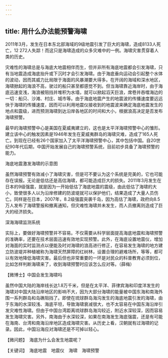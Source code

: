 ```yaml
---
---
---
```

title: 用什么办法能预警海啸
---




2011年3月，发生在日本东北部海域的9级地震引发了巨大的海啸，造成8133人死亡，12 272人失踪！而这只是海啸造成的众多灾难中的一例。海啸灾害贯穿着人类的历史。

灾难性的海啸总是与海底大地震相伴而生，但并非所有海底地震都会引发海啸，只有当地震造成海底抬升或下沉时才会引发海啸。由于海底垂向运动会引起整个水体的波动，因而其威力比局限于海面的风暴潮要大得多。在开阔的海域和深水地区，海啸掀起的海浪不高，驶过的船只甚至都感觉不到。但当海啸靠近海岸时，由于海底迅速变浅，海浪被阻挡并堆积为水墙，就可以掀起滔天巨浪，席卷并吞噬海边的一切：船只、沙滩、村庄、城市等。由于海底地震产生的地震波的传播速度要远远快于海啸的传播速度，因而可以利用地震仪接收到的地震波来确定海底地震发生的地点和震级，进而预测海啸到达沿岸各地区的时间和大小，根据浪高决定是否发布海啸预警。

最早的海啸预警中心是美国在夏威夷建立的，这也是太平洋海啸预警中心的雏形。建立该中心的触发因素是1946年发生在夏威夷群岛的海啸灾难，造成了165人死亡。到现在已经有26个国家加入了太平洋海啸预警中心，其中包括中国。自20世纪90年代后期，中国开始发展自己的海啸预警系统，目前初步具备了海啸预警的能力。

海底地震激发海啸的示意图



虽然海啸预警有效减小了海啸灾害，但是可不要认为这个系统是完美的，它也可能存在误报。无论是低估还是高估海啸，都可能造成巨大的损失。2011年3月发生在日本的9级强震，就是因为一开始低估了海底地震的震级，由此低估了海啸的大小，致使很多人以为沿岸修建的防波堤就可以保护他们，结果造成了大量人员伤亡。同样是在日本，2007年，8.2级强震突袭千岛，因为高估了海啸，政府向8.5万人发布了海啸警报和撤离通知，但灾难性海啸并未发生，而人员撤离则造成了巨大的经济损失。

深海海啸监测系统



实际上，要做好海啸预警并不容易。不仅需要从科学层面提高海底地震和海啸预警的准确率，还要在技术层面迅速有效地实现预警。此外，在海底设置地震仪，增加对海面的实时监测点以便能及时对海啸的浪高进行修正，在容易发生海啸的地方建立防波堤并种植被称为海啸天然屏障的红树林，设置合理的避难场所，等等，都可以有效地降低海啸灾害。最后但也非常重要的一环是对民众的科普教育必须到位，比如怎样判断海啸来了，收到海啸预警时应该怎么应对等。（薛梅）





【微博士】中国会发生海啸吗

虽然中国大陆的海岸线长达1.8万千米，但是在太平洋、菲律宾海和印度洋发生的海啸对中国大陆沿岸地区的影响不大，因为大部分海啸的能量被中国东海和南海外围一系列群岛和岛礁阻挡了。即使在琉球群岛海沟发生的海底地震引发的海啸，由于东海的水深较浅、海底平坦，导致海啸衰减很大，也不太容易在中国东海沿岸引发灾难性海啸。但由于中国台湾距离琉球群岛海沟较近，附近水深较深，因而容易发生海啸灾害。另外，南海由于水深较深，如果在南海发生海底强震，还是有可能在海南、台湾和南海沿岸地区造成海啸灾害。从历史上看，汉朝就有过海啸的记录。因此，中国沿海应对海啸还是不可掉以轻心。

【微问题】　海底为什么会发生地震呢？

【关键词】　海底地震　地震仪　海啸　海啸预警